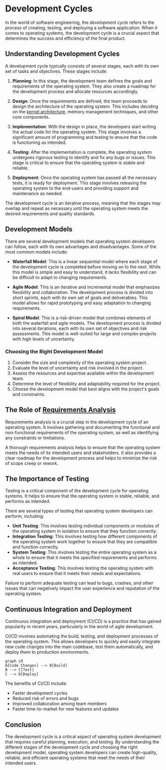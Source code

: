 
# Development Cycles

In the world of software engineering, the *development cycle* refers to the process of creating, testing, and deploying a software application. When it comes to operating systems, the development cycle is a crucial aspect that determines the success and efficiency of the final product.

## Understanding Development Cycles

A development cycle typically consists of several stages, each with its own set of tasks and objectives. These stages include:

1. **Planning**: In this stage, the development team defines the goals and requirements of the operating system. They also create a roadmap for the development process and allocate resources accordingly.

2. **Design**: Once the requirements are defined, the team proceeds to design the architecture of the operating system. This includes deciding on the [kernel architecture](/cpu-features-and-kernel-architectures/kernel-architectures), memory management techniques, and other core components.

3. **Implementation**: With the design in place, the developers start writing the actual code for the operating system. This stage involves a significant amount of programming and testing to ensure that the code is functioning as intended.

4. **Testing**: After the implementation is complete, the operating system undergoes rigorous testing to identify and fix any bugs or issues. This stage is critical to ensure that the operating system is stable and reliable.

5. **Deployment**: Once the operating system has passed all the necessary tests, it is ready for deployment. This stage involves releasing the operating system to the end-users and providing support and maintenance as needed.

<Callout type="info">
The development cycle is an iterative process, meaning that the stages may overlap and repeat as necessary until the operating system meets the desired requirements and quality standards.
</Callout>

## Development Models

There are several development models that operating system developers can follow, each with its own advantages and disadvantages. Some of the most common models include:

- **Waterfall Model**: This is a linear sequential model where each stage of the development cycle is completed before moving on to the next. While this model is simple and easy to understand, it lacks flexibility and can be difficult to adapt to changing requirements.

- **Agile Model**: This is an iterative and incremental model that emphasizes flexibility and collaboration. The development process is divided into short sprints, each with its own set of goals and deliverables. This model allows for rapid prototyping and easy adaptation to changing requirements.

- **Spiral Model**: This is a risk-driven model that combines elements of both the waterfall and agile models. The development process is divided into several iterations, each with its own set of objectives and risk assessments. This model is well-suited for large and complex projects with high levels of uncertainty.

<Steps>

### Choosing the Right Development Model

1. Consider the size and complexity of the operating system project.
2. Evaluate the level of uncertainty and risk involved in the project.
3. Assess the resources and expertise available within the development team.
4. Determine the level of flexibility and adaptability required for the project.
5. Choose the development model that best aligns with the project's goals and constraints.

</Steps>

## The Role of [Requirements Analysis](/development-cycles-and-requirements-analysis/requirements-analysis)

Requirements analysis is a crucial step in the development cycle of an operating system. It involves gathering and documenting the functional and non-functional requirements of the operating system, as well as identifying any constraints or limitations.

A thorough requirements analysis helps to ensure that the operating system meets the needs of its intended users and stakeholders. It also provides a clear roadmap for the development process and helps to minimize the risk of scope creep or rework.

## The Importance of Testing

Testing is a critical component of the development cycle for operating systems. It helps to ensure that the operating system is stable, reliable, and performs as intended.

There are several types of testing that operating system developers can perform, including:

- **Unit Testing**: This involves testing individual components or modules of the operating system in isolation to ensure that they function correctly.
- **Integration Testing**: This involves testing how different components of the operating system work together to ensure that they are compatible and function correctly.
- **System Testing**: This involves testing the entire operating system as a whole to ensure that it meets the specified requirements and performs as intended.
- **Acceptance Testing**: This involves testing the operating system with real users to ensure that it meets their needs and expectations.

<Callout type="warning">
Failure to perform adequate testing can lead to bugs, crashes, and other issues that can negatively impact the user experience and reputation of the operating system.
</Callout>

## Continuous Integration and Deployment

Continuous integration and deployment (CI/CD) is a practice that has gained popularity in recent years, particularly in the world of agile development.

CI/CD involves automating the build, testing, and deployment processes of the operating system. This allows developers to quickly and easily integrate new code changes into the main codebase, test them automatically, and deploy them to production environments.

```mermaid
graph LR
A[Code Changes] --> B[Build]
B --> C[Test]
C --> D[Deploy]
```

The benefits of CI/CD include:

- Faster development cycles
- Reduced risk of errors and bugs
- Improved collaboration among team members
- Faster time-to-market for new features and updates

## Conclusion

The development cycle is a critical aspect of operating system development that requires careful planning, execution, and testing. By understanding the different stages of the development cycle and choosing the right development model, operating system developers can create high-quality, reliable, and efficient operating systems that meet the needs of their intended users.